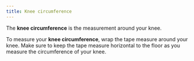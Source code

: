 ```yaml
---
title: Knee circumference
---
```


The **knee circumference** is the measurement around your knee.

To measure your **knee circumference**, wrap the tape measure around your knee.
Make sure to keep the tape measure horizontal to the floor as you measure the circumference of your knee.

<MeasurementImage />
